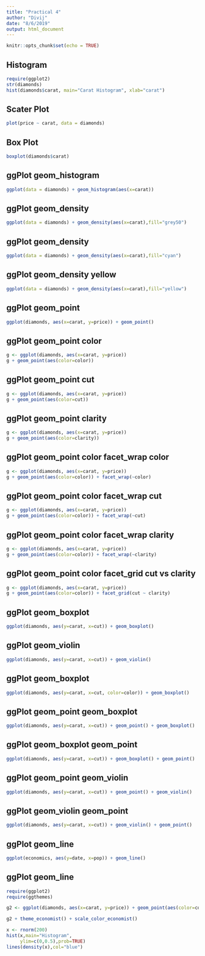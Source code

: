 ---
title: "Practical 4"
author: "Divij"
date: "8/6/2019"
output: html_document
---

```{r setup, include=FALSE}
knitr::opts_chunk$set(echo = TRUE)
```

##  Histogram

```{r}
require(ggplot2)
str(diamonds)
hist(diamonds$carat, main="Carat Histogram", xlab="carat")
```

##  Scater Plot

```{r}
plot(price ~ carat, data = diamonds)
```

##  Box Plot

```{r}
boxplot(diamonds$carat)
```

##  ggPlot geom_histogram

```{r}
ggplot(data = diamonds) + geom_histogram(aes(x=carat))
```

##  ggPlot geom_density

```{r}
ggplot(data = diamonds) + geom_density(aes(x=carat),fill="grey50")
```

##  ggPlot geom_density

```{r}
ggplot(data = diamonds) + geom_density(aes(x=carat),fill="cyan")
```

##  ggPlot geom_density yellow

```{r}
ggplot(data = diamonds) + geom_density(aes(x=carat),fill="yellow")
```

##  ggPlot geom_point

```{r}
ggplot(diamonds, aes(x=carat, y=price)) + geom_point()
```

##  ggPlot geom_point color

```{r}
g <- ggplot(diamonds, aes(x=carat, y=price)) 
g + geom_point(aes(color=color))
```

##  ggPlot geom_point cut

```{r}
g <- ggplot(diamonds, aes(x=carat, y=price)) 
g + geom_point(aes(color=cut))
```

##  ggPlot geom_point clarity

```{r}
g <- ggplot(diamonds, aes(x=carat, y=price)) 
g + geom_point(aes(color=clarity))
```

##  ggPlot geom_point color facet_wrap color

```{r}
g <- ggplot(diamonds, aes(x=carat, y=price)) 
g + geom_point(aes(color=color)) + facet_wrap(~color)
```

##  ggPlot geom_point color facet_wrap cut

```{r}
g <- ggplot(diamonds, aes(x=carat, y=price)) 
g + geom_point(aes(color=color)) + facet_wrap(~cut)
```

##  ggPlot geom_point color facet_wrap clarity

```{r}
g <- ggplot(diamonds, aes(x=carat, y=price)) 
g + geom_point(aes(color=color)) + facet_wrap(~clarity)
```

##  ggPlot geom_point color facet_grid cut vs clarity

```{r}
g <- ggplot(diamonds, aes(x=carat, y=price)) 
g + geom_point(aes(color=color)) + facet_grid(cut ~ clarity)
```

##  ggPlot geom_boxplot

```{r}
ggplot(diamonds, aes(y=carat, x=cut)) + geom_boxplot()
```

##  ggPlot geom_violin

```{r}
ggplot(diamonds, aes(y=carat, x=cut)) + geom_violin()
```

##  ggPlot geom_boxplot

```{r}
ggplot(diamonds, aes(y=carat, x=cut, color=color)) + geom_boxplot()
```

##  ggPlot geom_point geom_boxplot

```{r}
ggplot(diamonds, aes(y=carat, x=cut)) + geom_point() + geom_boxplot()
```

##  ggPlot geom_boxplot geom_point

```{r}
ggplot(diamonds, aes(y=carat, x=cut)) + geom_boxplot() + geom_point()
```

##  ggPlot geom_point geom_violin

```{r}
ggplot(diamonds, aes(y=carat, x=cut)) + geom_point() + geom_violin()
```

##  ggPlot geom_violin geom_point

```{r}
ggplot(diamonds, aes(y=carat, x=cut)) + geom_violin() + geom_point()
```

##  ggPlot geom_line

```{r}
ggplot(economics, aes(y=date, x=pop)) + geom_line() 
```

##  ggPlot geom_line

```{r}
require(ggplot2)
require(ggthemes)

g2 <- ggplot(diamonds, aes(x=carat, y=price)) + geom_point(aes(color=color))

g2 + theme_economist() + scale_color_economist()
```
```{r}
x <- rnorm(200)
hist(x,main="Histogram",
     ylim=c(0,0.5),prob=TRUE)
lines(density(x),col="blue")
```
